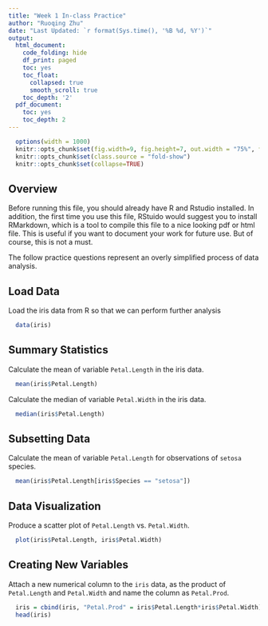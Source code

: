 ```yaml
---
title: "Week 1 In-class Practice"
author: "Ruoqing Zhu"
date: "Last Updated: `r format(Sys.time(), '%B %d, %Y')`"
output:
  html_document:
    code_folding: hide
    df_print: paged
    toc: yes
    toc_float:
      collapsed: true
      smooth_scroll: true
    toc_depth: '2'
  pdf_document:
    toc: yes
    toc_depth: 2
---
```


```r
  options(width = 1000)
  knitr::opts_chunk$set(fig.width=9, fig.height=7, out.width = "75%", fig.align = 'center')
  knitr::opts_chunk$set(class.source = "fold-show")
  knitr::opts_chunk$set(collapse=TRUE)
```

## Overview 

Before running this file, you should already have R and Rstudio installed. In addition, the first time you use this file, RStuido would suggest you to install RMarkdown, which is a tool to compile this file to a nice looking pdf or html file. This is useful if you want to document your work for future use. But of course, this is not a must. 

The follow practice questions represent an overly simplified process of data analysis. 

## Load Data

Load the iris data from R so that we can perform further analysis 

```r
  data(iris)
```

## Summary Statistics

Calculate the mean of variable `Petal.Length` in the iris data. 

```r
  mean(iris$Petal.Length)
```

Calculate the median of variable `Petal.Width` in the iris data. 

```r
  median(iris$Petal.Length)
```

## Subsetting Data

Calculate the mean of variable `Petal.Length` for observations of `setosa` species.

```r
  mean(iris$Petal.Length[iris$Species == "setosa"])
```

## Data Visualization

Produce a scatter plot of `Petal.Length` vs. `Petal.Width`.

```r
  plot(iris$Petal.Length, iris$Petal.Width)
```

## Creating New Variables

Attach a new numerical column to the `iris` data, as the product of `Petal.Length` and `Petal.Width` and name the column as `Petal.Prod`.

```r
  iris = cbind(iris, "Petal.Prod" = iris$Petal.Length*iris$Petal.Width)
  head(iris)
```
